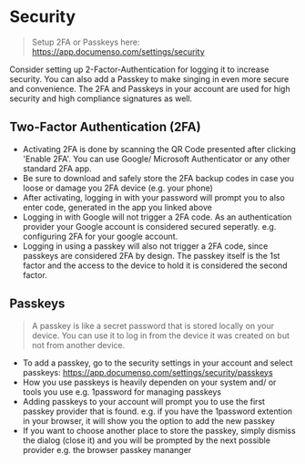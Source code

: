 # Security

> Setup 2FA or Passkeys here: https://app.documenso.com/settings/security

Consider setting up 2-Factor-Authentication for logging it to increase security. You can also add a Passkey to make singing in even more secure and convenience. The 2FA and Passkeys in your account are used for high security and high compliance signatures as well.

## Two-Factor Authentication (2FA)

- Activating 2FA is done by scanning the QR Code presented after clicking 'Enable 2FA'. You can use Google/ Microsoft Authenticator or any other standard 2FA app.
- Be sure to download and safely store the 2FA backup codes in case you loose or damage you 2FA device (e.g. your phone)
- After activating, logging in with your password will prompt you to also enter code, generated in the app you linked above
- Logging in with Google will not trigger a 2FA code. As an authentication provider your Google account is considered secured seperatly. e.g. configuring 2FA for your google account.
- Logging in using a passkey will also not trigger a 2FA code, since passkeys are considered 2FA by design. The passkey itself is the 1st factor and the access to the device to hold it is considered the second factor.

## Passkeys

> A passkey is like a secret password that is stored locally on your device. You can use it to log in from the device it was created on but not from another device.

- To add a passkey, go to the security settings in your account and select passkeys: https://app.documenso.com/settings/security/passkeys
- How you use passkeys is heavily dependen on your system and/ or tools you use e.g. 1password for managing passkeys
- Adding passkeys to your account will prompt you to use the first passkey provider that is found. e.g. if you have the 1password extention in your browser, it will show you the option to add the new passkey
- If you want to choose another place to store the passkey, simply dismiss the dialog (close it) and you will be prompted by the next possible provider e.g. the browser passkey mananger
